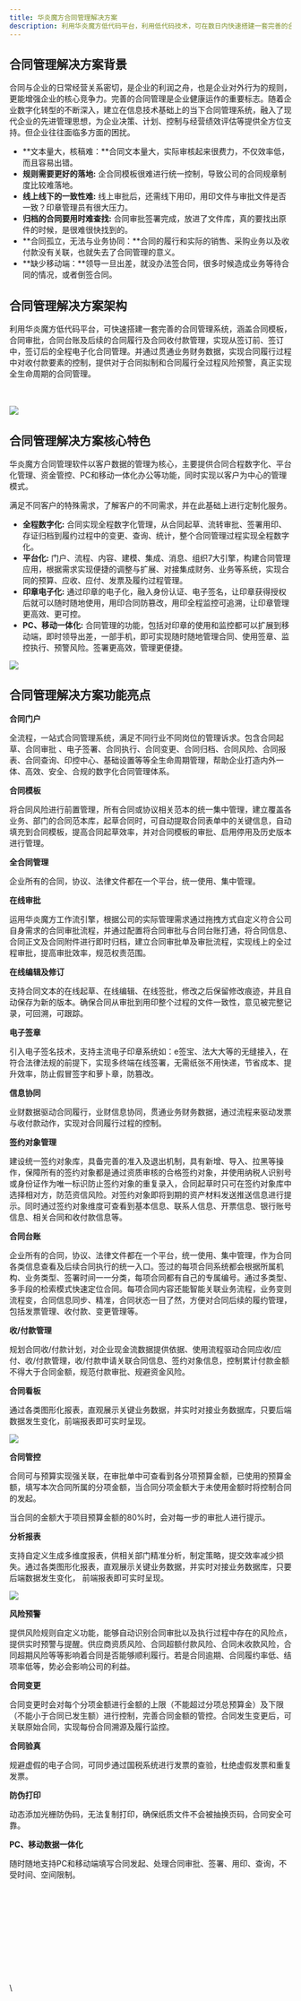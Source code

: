 ```yaml
---
title: 华炎魔方合同管理解决方案
description: 利用华炎魔方低代码平台，利用低代码技术，可在数日内快速搭建一套完善的合同管理系统，涵盖合同模板，合同审批，合同台账及后续的合同履行及合同收付款管理，实现从签订前、签订中，签订后的全程电子化合同管理。并通过贯通业务财务数据，实现合同履行过程中对收付款要素的控制，提供对于合同拟制和合同履行全过程风险预警，真正实现全生命周期的合同管理。
---
```


## 合同管理解决方案背景

合同与企业的日常经营关系密切，是企业的利润之舟，也是企业对外行为的规则，更能增强企业的核心竞争力。完善的合同管理是企业健康运作的重要标志。随着企业数字化转型的不断深入，建立在信息技术基础上的当下合同管理系统，融入了现代企业的先进管理思想，为企业决策、计划、控制与经营绩效评估等提供全方位支持。但企业往往面临多方面的困扰。

* **文本量大，核稿难：**合同文本量大，实际审核起来很费力，不仅效率低，而且容易出错。
* **规则需要更好的落地:** 企合同模板很难进行统一控制，导致公司的合同规章制度比较难落地。
* **线上线下的一致性难:** 线上审批后，还需线下用印，用印文件与审批文件是否一致？印章管理员有很大压力。
* **归档的合同要用时难查找:** 合同审批签署完成，放进了文件库，真的要找出原件的时候，是很难很快找到的。
* **合同孤立，无法与业务协同：**合同的履行和实际的销售、采购业务以及收付款没有关联，也就失去了合同管理的意义。
* **缺少移动端：**领导一旦出差，就没办法签合同，很多时候造成业务等待合同的情况，或者倒签合同。

## 合同管理解决方案架构

利用华炎魔方低代码平台，可快速搭建一套完善的合同管理系统，涵盖合同模板，合同审批，合同台账及后续的合同履行及合同收付款管理，实现从签订前、签订中，签订后的全程电子化合同管理。并通过贯通业务财务数据，实现合同履行过程中对收付款要素的控制，提供对于合同拟制和合同履行全过程风险预警，真正实现全生命周期的合同管理。

\
\
 ![](https://console.steedos.cn/api/files/images/AkM78P2JXqEE3BRGj)

## 合同管理解决方案核心特色

华炎魔方合同管理软件以客户数据的管理为核心，主要提供合同合程数字化、平台化管理、资金管控、PC和移动一体化办公等功能，同时实现以客户为中心的管理模式。

满足不同客户的特殊需求，了解客户的不同需求，并在此基础上进行定制化服务。

* **全程数字化:** 合同实现全程数字化管理，从合同起草、流转审批、签署用印、存证归档到履约过程中的变更、查询、统计，整个合同管理过程实现全程数字化。
* **平台化:** 门户、流程、内容、建模、集成、消息、组织7大引擎，构建合同管理应用，根据需求实现便捷的调整与扩展、对接集成财务、业务等系统，实现合同的预算、应收、应付、发票及履约过程管理。
* **印章电子化:** 通过印章的电子化，融入身份认证、电子签名，让印章获得授权后就可以随时随地使用，用印合同防篡改，用印全程监控可追溯，让印章管理更高效、更可控。
* **PC、移动一体化:** 合同管理的功能，包括对印章的使用和监控都可以扩展到移动端，即时领导出差，一部手机，即可实现随时随地管理合同、使用签章、监控执行、预警风险。签署更高效，管理更便捷。

 ![](https://console.steedos.cn/api/files/images/fuQZCBycpDNMZ28Xx)

## 合同管理解决方案功能亮点

**合同门户**

全流程，一站式合同管理系统，满足不同行业不同岗位的管理诉求。包含合同起草、合同审批 、电子签署、合同执行、合同变更、合同归档、合同风险、合同报表、合同查询、印控中心、基础设置等等全生命周期管理，帮助企业打造内外一体、高效、安全、合规的数字化合同管理体系。

**合同模板**

将合同风险进行前置管理，所有合同或协议相关范本的统一集中管理，建立覆盖各业务、部门的合同范本库，起草合同时，可自动提取合同表单中的关键信息，自动填充到合同模板，提高合同起草效率，并对合同模板的审批、启用停用及历史版本进行管理。

**全合同管理**

企业所有的合同，协议、法律文件都在一个平台，统一使用、集中管理。

**在线审批**

运用华炎魔方工作流引擎，根据公司的实际管理需求通过拖拽方式自定义符合公司自身需求的合同审批流程，并通过配置将合同审批与合同台账打通，将合同信息、合同正文及合同附件进行即时归档，建立合同审批单及审批流程，实现线上的全过程审批，提高审批效率，规范权责范围。

**在线编辑及修订**

支持合同文本的在线起草、在线编辑、在线签批，修改之后保留修改痕迹，并且自动保存为新的版本。确保合同从审批到用印整个过程的文件一致性，意见被完整记录，可回溯，可跟踪。

**电子签章**

引入电子签名技术，支持主流电子印章系统如：e签宝、法大大等的无缝接入，在符合法律法规的前提下，实现多终端在线签署，无需纸张不用快递，节省成本、提升效率，防止假冒签字和萝卜章，防篡改。

**信息协同**

业财数据驱动合同履行，业财信息协同，贯通业务财务数据，通过流程来驱动发票与收付款动作，实现对合同履行过程的控制。

**签约对象管理**

建设统一签约对象库，具备完善的准入及退出机制，具有新增、导入、拉黑等操作，保障所有的签约对象都是通过资质审核的合格签约对象，并使用纳税人识别号或身份证作为唯一标识防止签约对象的重复录入，合同起草时只可在签约对象库中选择相对方，防范资信风险。对签约对象即将到期的资产材料发送推送信息进行提示。同时通过签约对象维度可查看到基本信息、联系人信息、开票信息、银行账号信息、相关合同和收付款信息等。

**合同台账**

企业所有的合同，协议、法律文件都在一个平台，统一使用、集中管理，作为合同各类信息查看及后续合同执行的统一入口。签过的每项合同系统都会根据所属机构、业务类型、签署时间一一分类，每项合同都有自己的专属编号。通过多类型、多手段的检索模式快速定位合同。每项合同内容还能智能关联业务流程，业务变则流程变，合同信息同步、精准，合同状态一目了然，方便对合同后续的履约管理，包括发票管理、收付款、变更管理等。

**收/付款管理**

规划合同收/付款计划，对企业现金流数据提供依据、使用流程驱动合同应收/应付、收/付款管理，收/付款申请关联合同信息、签约对象信息，控制累计付款金额不得大于合同金额，规范付款审批、规避资金风险。

**合同看板**

通过各类图形化报表，直观展示关键业务数据，并实时对接业务数据库，只要后端数据发生变化，前端报表即可实时呈现。

 ![](https://console.steedos.cn/api/files/images/WPpKTpniRMYPgfD63)

**合同管控**

合同可与预算实现强关联，在审批单中可查看到各分项预算金额，已使用的预算金额，填写本次合同所属的分项金额，当合同分项金额大于未使用金额时将控制合同的发起。

当合同的金额大于项目预算金额的80%时，会对每一步的审批人进行提示。

**分析报表**

支持自定义生成多维度报表，供相关部门精准分析，制定策略，提交效率减少损失。通过各类图形化报表，直观展示关键业务数据，并实时对接业务数据库，只要后端数据发生变化，                        前端报表即可实时呈现。

 ![](https://console.steedos.cn/api/files/images/vgRTdWqvoAcnXH7tZ)

**风险预警**

提供风险规则自定义功能，能够自动识别合同审批以及执行过程中存在的风险点，提供实时预警与提醒。供应商资质风险、合同超额付款风险、合同未收款风险，合同超期风险等等影响着合同是否能够顺利履行。若是合同逾期、合同履约率低、结项率低等，势必会影响公司的利益。

**合同变更**

合同变更时会对每个分项金额进行金额的上限（不能超过分项总预算金）及下限（不能小于合同已发生额）进行控制，完善合同金额的管控。合同发生变更后，可关联原始合同，实现每份合同溯源及履行监控。

**合同验真**

规避虚假的电子合同，可同步通过国税系统进行发票的查验，杜绝虚假发票和重复发票。

**防伪打印**

动态添加光栅防伪码，无法复制打印，确保纸质文件不会被抽换页码，合同安全可靠。

**PC、移动数据一体化**

随时随地支持PC和移动端填写合同发起、处理合同审批、签署、用印、查询，不受时间、空间限制。

\
\
\
\
\
\
\
\
\
\
\
